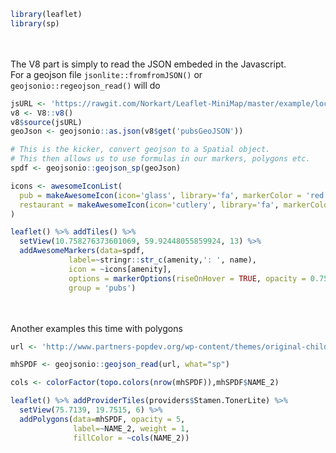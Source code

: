
```r
library(leaflet)
library(sp)
```

<br/><br/>
The V8 part is simply to read the JSON embeded in the Javascript.<br/>
For a geojson file `jsonlite::fromfromJSON()` or `geojsonio::regeojson_read()` will do


```r
jsURL <- 'https://rawgit.com/Norkart/Leaflet-MiniMap/master/example/local_pubs_restaurant_norway.js'
v8 <- V8::v8()
v8$source(jsURL)
geoJson <- geojsonio::as.json(v8$get('pubsGeoJSON'))

# This is the kicker, convert geojson to a Spatial object.
# This then allows us to use formulas in our markers, polygons etc.
spdf <- geojsonio::geojson_sp(geoJson)

icons <- awesomeIconList(
  pub = makeAwesomeIcon(icon='glass', library='fa', markerColor = 'red'),
  restaurant = makeAwesomeIcon(icon='cutlery', library='fa', markerColor = 'blue')
)

leaflet() %>% addTiles() %>%
  setView(10.758276373601069, 59.92448055859924, 13) %>%
  addAwesomeMarkers(data=spdf,
             label=~stringr::str_c(amenity,': ', name),
             icon = ~icons[amenity],
             options = markerOptions(riseOnHover = TRUE, opacity = 0.75),
             group = 'pubs')
```

<br/><br/>
Another examples this time with polygons

```r
url <- 'http://www.partners-popdev.org/wp-content/themes/original-child/vendor/Geojson/States/Maharashtra.geojson'

mhSPDF <- geojsonio::geojson_read(url, what="sp")

cols <- colorFactor(topo.colors(nrow(mhSPDF)),mhSPDF$NAME_2)

leaflet() %>% addProviderTiles(providers$Stamen.TonerLite) %>%
  setView(75.7139, 19.7515, 6) %>%
  addPolygons(data=mhSPDF, opacity = 5,
              label=~NAME_2, weight = 1,
              fillColor = ~cols(NAME_2))
```

